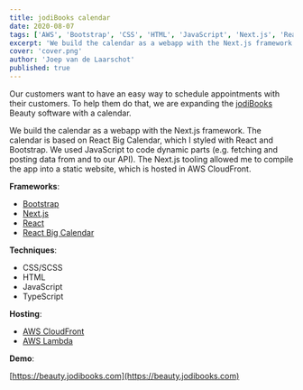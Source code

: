 ```yaml
---
title: jodiBooks calendar
date: 2020-08-07
tags: ['AWS', 'Bootstrap', 'CSS', 'HTML', 'JavaScript', 'Next.js', 'React', 'SCSS', 'TypeScript']
excerpt: 'We build the calendar as a webapp with the Next.js framework. The calendar is based on React Big Calendar, which I styled with React and Bootstrap.'
cover: 'cover.png'
author: 'Joep van de Laarschot'
published: true
---
```


Our customers want to have an easy way to schedule appointments with their customers. To help them do that, we are expanding the [jodiBooks](https://beauty.jodibooks.com) Beauty software with a calendar.

We build the calendar as a webapp with the Next.js framework. The calendar is based on React Big Calendar, which I styled with React and Bootstrap. We used JavaScript to code dynamic parts (e.g. fetching and posting data from and to our API). The Next.js tooling allowed me to compile the app into a static website, which is hosted in AWS CloudFront.

**Frameworks**:

* [Bootstrap](https://docusaurus.io/)
* [Next.js](https://nextjs.org//)
* [React](https://reactjs.org/)
* [React Big Calendar](https://jquense.github.io/react-big-calendar/examples/index.html)

**Techniques**:

* CSS/SCSS
* HTML
* JavaScript
* TypeScript

**Hosting**:

* [AWS CloudFront](https://aws.amazon.com/cloudfront/)
* [AWS Lambda](https://aws.amazon.com/lambda/)

**Demo**:

[https://beauty.jodibooks.com](https://beauty.jodibooks.com)
